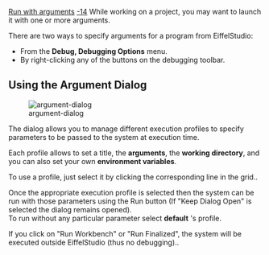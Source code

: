 [[Property:title|Run with arguments]]
[[Property:weight|-14]]
While working on a project, you may want to launch it with one or more arguments.

There are two ways to specify arguments for a program from EiffelStudio:
* From the '''Debug, Debugging Options''' menu.
* By right-clicking any of the buttons on the debugging toolbar.

==Using the Argument Dialog==

[[Image:argument-dialog]]  



The dialog allows you to manage different execution profiles to specify parameters to be passed to the system at execution time. 

Each profile allows to set a title, the '''arguments''', the '''working directory''', and you can also set your own '''environment variables'''.

To use a profile, just select it by clicking the corresponding line in the grid..

Once the appropriate execution profile is selected then the system can be run with those parameters using the Run button (If "Keep Dialog Open" is selected the dialog remains opened).<br/>
To run without any particular parameter select '''default''' 's profile.

If you click on "Run Workbench" or "Run Finalized", the system will be executed outside EiffelStudio (thus no debugging)..




